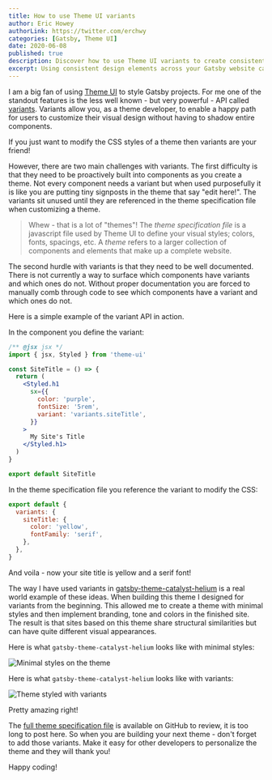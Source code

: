 ```yaml
---
title: How to use Theme UI variants
author: Eric Howey
authorLink: https://twitter.com/erchwy
categories: [Gatsby, Theme UI]
date: 2020-06-08
published: true
description: Discover how to use Theme UI variants to create consistent styles and design elements across your Gatsby website. Use variants to simplify your CSS codebase!
excerpt: Using consistent design elements across your Gatsby website can be challenging, but Theme UI variants make it easy. In this article, we'll explore how to use Theme UI variants to create consistent styles and design elements. We'll show you how to simplify your CSS and make it easier to maintain your website's design over time.
---
```


I am a big fan of using [Theme UI](https://theme-ui.com/) to style Gatsby projects. For me one of the standout features is the less well known - but very powerful - API called [variants](https://theme-ui.com/guides/variants/). Variants allow you, as a theme developer, to enable a happy path for users to customize their visual design without having to shadow entire components.

If you just want to modify the CSS styles of a theme then variants are your friend!

However, there are two main challenges with variants. The first difficulty is that they need to be proactively built into components as you create a theme. Not every component needs a variant but when used purposefully it is like you are putting tiny signposts in the theme that say "edit here!". The variants sit unused until they are referenced in the theme specification file when customizing a theme.

> Whew - that is a lot of "themes"! The _theme specification file_ is a javascript file used by Theme UI to define your visual styles; colors, fonts, spacings, etc. A _theme_ refers to a larger collection of components and elements that make up a complete website.

The second hurdle with variants is that they need to be well documented. There is not currently a way to surface which components have variants and which ones do not. Without proper documentation you are forced to manually comb through code to see which components have a variant and which ones do not.

Here is a simple example of the variant API in action.

In the component you define the variant:

```jsx
/** @jsx jsx */
import { jsx, Styled } from 'theme-ui'

const SiteTitle = () => {
  return (
    <Styled.h1
      sx={{
        color: 'purple',
        fontSize: '5rem',
        variant: 'variants.siteTitle',
      }}
    >
      My Site's Title
    </Styled.h1>
  )
}

export default SiteTitle
```

In the theme specification file you reference the variant to modify the CSS:

```js
export default {
  variants: {
    siteTitle: {
      color: 'yellow',
      fontFamily: 'serif',
    },
  },
}
```

And voila - now your site title is yellow and a serif font!

The way I have used variants in [gatsby-theme-catalyst-helium](https://www.gatsbycatalyst.com/docs/gatsby-theme-catalyst-helium) is a real world example of these ideas. When building this theme I designed for variants from the beginning. This allowed me to create a theme with minimal styles and then implement branding, tone and colors in the finished site. The result is that sites based on this theme share structural similarities but can have quite different visual appearances.

Here is what `gatsby-theme-catalyst-helium` looks like with minimal styles:

![Minimal styles on the theme](/images/helium-without-styles.png 'Minimal styles on the theme')

Here is what `gatsby-theme-catalyst-helium` looks like with variants:

![Theme styled with variants](/images/helium-with-styles.png 'Theme styled with variants')

Pretty amazing right!

The [full theme specification file](https://github.com/ehowey/gatsby-theme-catalyst/blob/master/starters/gatsby-starter-catalyst-helium/src/gatsby-plugin-theme-ui/index.js) is available on GitHub to review, it is too long to post here. So when you are building your next theme - don't forget to add those variants. Make it easy for other developers to personalize the theme and they will thank you!

Happy coding!
